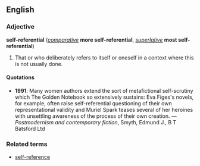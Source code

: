 ==English==
===Adjective===
'''self-referential''' (''[[comparative]]'' '''more self-referential''', ''[[superlative]]'' '''most self-referential''')

#That or who deliberately refers to itself or oneself in a context where this is not usually done.

====Quotations====
*'''1991''': Many women authors extend the sort of metafictional self-scrutiny which The Golden Notebook so extensively sustains: Eva Figes's novels, for example, often raise self-referential questioning of their own representational validity and Muriel Spark teases several of her heroines with unsettling awareness of the process of their own creation. &mdash; ''Postmodernism and contemporary fiction'', Smyth, Edmund J., B T Batsford Ltd

===Related terms===
*[[self-reference]]